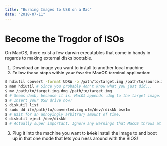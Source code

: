 ```yaml
---
title: "Burning Images to USB on a Mac"
date: "2018-07-11"
---
```


# Become the Trogdor of ISOs

On MacOS, there exist a few darwin executables that come in handy in regards to
making external disks bootable.

1. Download an image you want to install to another local machine
2. Follow these steps within your favorite MacOS terminal application:
```bash
$ hdiutil convert -format UDRW -o /path/to/target.img /path/to/source.iso
$ man hdiutil # Since you probably don't know what you just did...
$ mv /path/to/target.img.dmg /path/to/target.img
$ # Seems dumb, because it is. MacOS appends .dmg to the target image.
$ # Insert your USB drive now!
$ diskutil list
$ sudo dd if=/path/to/converted.img of=/dev/rdiskN bs=1m
$ # Wait for an annoyingly arbitrary amount of time.
$ diskutil eject /dev/diskN
$ # Actually super important. Ignore any warnings that MacOS throws at you.
```
3. Plug it into the machine you want to ~~brick~~ install the image to and boot up in that one mode that lets you mess around with the BIOS!
